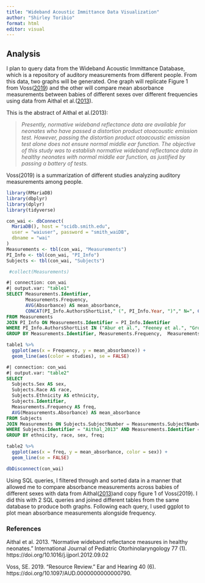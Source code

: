 ```yaml
---
title: "Wideband Acoustic Immittance Data Visualization"
author: "Shirley Toribio"
format: html
editor: visual
---
```


## Analysis

I plan to query data from the Wideband Acoustic Immittance Database, which is a repository of auditory measurements from different people. From this data, two graphs will be generated. One graph will replicate Figure 1 from Voss([2019](https://journals.lww.com/ear-hearing/citation/2019/11000/resource_review.21.aspx)) and the other will compare mean absorbance measurements between babies of different sexes over different frequencies using data from Aithal et al.([2013](https://www.sciencedirect.com/science/article/pii/S0165587612005332?via%3Dihub)).

This is the abstract of Aithal et al.(2013):

> *Presently, normative wideband reflectance data are available for neonates who have passed a distortion product otoacoustic emission test. However, passing the distortion product otoacoustic emission test alone does not ensure normal middle ear function. The objective of this study was to establish normative wideband reflectance data in healthy neonates with normal middle ear function, as justified by passing a battery of tests.*

Voss(2019) is a summarization of different studies analyzing auditory measurements among people.

```r
library(RMariaDB)
library(dbplyr)
library(dplyr)
library(tidyverse)
```

```r
con_wai <- dbConnect(
  MariaDB(), host = "scidb.smith.edu",
  user = "waiuser", password = "smith_waiDB", 
  dbname = "wai"
)
Measurements <- tbl(con_wai, "Measurements")
PI_Info <- tbl(con_wai, "PI_Info")
Subjects <- tbl(con_wai, "Subjects")

 #collect(Measurements)
```

```sql
#| connection: con_wai
#| output.var: "table1"
SELECT Measurements.Identifier,
       Measurements.Frequency,
       AVG(Absorbance) AS mean_absorbance,
       CONCAT(PI_Info.AuthorsShortList," (", PI_Info.Year, ")"," N=", COUNT(DISTINCT Measurements.SubjectNumber) ,"; ",Measurements.Instrument) AS studies
FROM Measurements
JOIN PI_Info ON Measurements.Identifier = PI_Info.Identifier
WHERE PI_Info.AuthorsShortList IN ("Abur et al.", "Feeney et al.", "Groon et al.", "Lewis and Neely", "Liu et al.", "Rosowski et al.", "Shahnaz et al.", "Shaver and Sun", "Sun et al.", "Voss and Allen", "Voss et al.", "Werner et al.") AND Measurements.Frequency BETWEEN 0 and 8000
GROUP BY Measurements.Identifier, Measurements.Frequency,  Measurements.Instrument;

```

```r
table1 %>%
  ggplot(aes(x = Frequency, y = mean_absorbance)) +
  geom_line(aes(color = studies), se = FALSE)
```

```sql
#| connection: con_wai
#| output.var: "table2"
SELECT
  Subjects.Sex AS sex,
  Subjects.Race AS race,
  Subjects.Ethnicity AS ethnicity,
  Subjects.Identifier,
  Measurements.Frequency AS freq,
  AVG(Measurements.Absorbance) AS mean_absorbance
FROM Subjects
JOIN Measurements ON Subjects.SubjectNumber = Measurements.SubjectNumber 
WHERE Subjects.Identifier = "Aithal_2013" AND Measurements.Identifier = "Aithal_2013"
GROUP BY ethnicity, race, sex, freq;
```

```r
table2 %>%
  ggplot(aes(x = freq, y = mean_absorbance, color = sex)) +
  geom_line(se = FALSE)
```

```r
dbDisconnect(con_wai)
```

Using SQL queries, I filtered through and sorted data in a manner that allowed me to compare absorbance measurements across babies of different sexes with data from Aithal([2013]())and copy figure 1 of Voss(2019). I did this with 2 SQL queries and joined different tables from the same database to produce both graphs. Following each query, I used ggplot to plot mean absorbance measurements alongside frequency.

### References

Aithal et al. 2013. "Normative wideband reflectance measures in healthy neonates." International Journal of Pediatric Otorhinolaryngology 77 (1). https://doi.org/10.1016/j.ijporl.2012.09.02

Voss, SE. 2019. “Resource Review.” Ear and Hearing 40 (6). https://doi.org/10.1097/AUD.0000000000000790.
